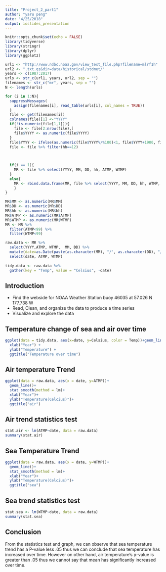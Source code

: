 ```yaml
---
title: "Project_2_part1"
author: "yaru peng"
date: "4/25/2018"
output: ioslides_presentation
---
```


```r
knitr::opts_chunk$set(echo = FALSE)
library(tidyverse)
library(stringr)
library(dplyr)
library(ggplot2)

url1 <- "http://www.ndbc.noaa.gov/view_text_file.php?filename=mlrf1h"
url2 <- ".txt.gz&dir=data/historical/stdmet/"
years <- c(1987:2017)
urls <- str_c(url1, years, url2, sep = "")
filenames <- str_c("mr", years, sep = "")
N <- length(urls)

for (i in 1:N){
  suppressMessages(
    assign(filenames[i], read_table(urls[i], col_names = TRUE))
  )
  file <- get(filenames[i])
  colnames(file)[1] <-"YYYY"
  if(!is.numeric(file[1,1])){
    file <- file[2:nrow(file),]
    file$YYYY <- as.numeric(file$YYYY)
  }
  file$YYYY <- ifelse(as.numeric(file$YYYY%/%100)<1, file$YYYY+1900, file$YYYY)
  file <- file %>% filter(hh==12)
    

   
  if(i == 1){
    MR <- file %>% select(YYYY, MM, DD, hh, ATMP, WTMP)
  }
  else{
    MR <- rbind.data.frame(MR, file %>% select(YYYY, MM, DD, hh, ATMP, WTMP))
    }
}

MR$MM <- as.numeric(MR$MM)
MR$DD <- as.numeric(MR$DD)
MR$hh <- as.numeric(MR$hh)
MR$ATMP <- as.numeric(MR$ATMP)
MR$WTMP <- as.numeric(MR$WTMP)
MR <- MR %>% 
  filter(ATMP<99) %>% 
  filter(WTMP<99)

raw.data <- MR %>% 
  select(YYYY,ATMP, WTMP,  MM, DD) %>% 
  mutate(date=as.Date(paste(as.character(MM), "/", as.character(DD), "/", as.character(YYYY), sep=""), format = "%m/%d/%Y")) %>% 
  select(date, ATMP, WTMP) 
  
tidy.data <- raw.data %>% 
  gather(key = "Temp", value = "Celsius", -date)

```

## Introduction

- Find the webside for NOAA Weather Station buoy 46035 at 57.026 N 177.738 W
- Read, Clean, and organize the data to produce a time series
- Visualize and explore the data


## Temperature change of sea and air over time 

```r
ggplot(data = tidy.data, aes(x=date, y=Celsius, color = Temp))+geom_line()+
  xlab("Year") +
  ylab("Temperature") +
  ggtitle("Temperature over time")
```


## Air temperature Trend

```r

ggplot(data = raw.data, aes(x = date, y=ATMP))+
  geom_line()+
  stat_smooth(method = lm)+
  xlab("Year")+
  ylab("Temperature(Celcius)")+
  ggtitle("air")
```

## Air trend statistics test

```r
stat.air <- lm(ATMP~date, data = raw.data)
summary(stat.air)
```


## Sea Temperature Trend

```r
ggplot(data = raw.data, aes(x = date, y=WTMP))+
  geom_line()+
  stat_smooth(method = lm)+
  xlab("Year")+
  ylab("Temperature(Celcius)")+
  ggtitle("sea")

```

## Sea trend statistics test
```r
stat.sea <- lm(WTMP~date, data = raw.data)
summary(stat.sea)

```

## Conclusion

From the statistics test and graph, we can observe that sea temperature trend has a P-value less .05 thus we can conclude that sea temperature has increased over time. However on other hand, air temperature's p-value is greater than .05 thus we cannot say that mean has significantly increased over time.

